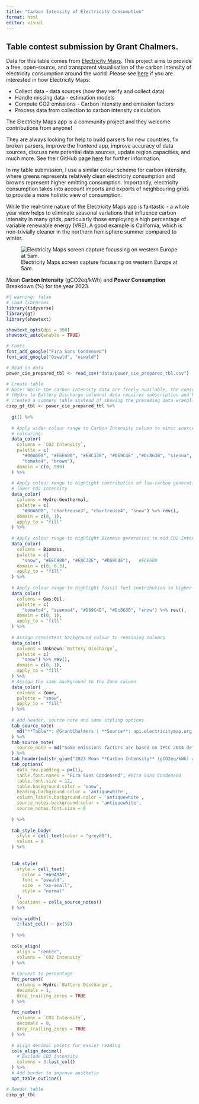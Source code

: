```yaml
---
title: "Carbon Intensity of Electricity Consumption"
format: html
editor: visual
---
```


## Table contest submission by Grant Chalmers.

Data for this table comes from [Electricity Maps](https://app.electricitymaps.com/map). This project aims to provide a free, open-source, and transparent visualisation of the carbon intensity of electricity consumption around the world. Please see [here](https://www.electricitymaps.com/methodology?utm_source=app.electricitymaps.com&utm_medium=referral#introduction) if you are interested in how Electricity Maps:

-   Collect data - data sources (how they verify and collect data)
-   Handle missing data - estimation models
-   Compute CO2 emissions - Carbon intensity and emission factors
-   Process data from collection to carbon intensity calculation.

The Electricity Maps app is a community project and they welcome contributions from anyone!

They are always looking for help to build parsers for new countries, fix broken parsers, improve the frontend app, improve accuracy of data sources, discuss new potential data sources, update region capacities, and much more. See their GitHub page [here](https://github.com/electricitymaps/electricitymaps-contrib) for further information.

In my table submission, I use a similar colour scheme for carbon intensity, where greens represents relatively clean electricity consumption and browns represent higher emitting consumption. Importantly, electricity consumption takes into account imports and exports of neighbouring grids to provide a more holistic view of consumption.

While the real-time nature of the Electricity Maps app is fantastic - a whole year view helps to eliminate seasonal variations that influence carbon intensity in many grids, particularly those employing a high percentage of variable renewable energy (VRE). A good example is California, which is non-trivially cleaner in the northern hemisphere summer compared to winter.

![Electricity Maps screen capture focussing on western Europe at 5am.](EMs_snippet.png)

Mean **Carbon Intensity** (gCO2eq/kWh) and **Power Consumption** Breakdown (%) for the year 2023.

```r
#| warning: false
# Load libraries 
library(tidyverse)
library(gt)
library(showtext)

showtext_opts(dpi = 300)
showtext_auto(enable = TRUE)

# Fonts
font_add_google("Fira Sans Condensed")
font_add_google("Oswald", "oswald")

# Read in data
power_cie_prepared_tbl <- read_csv("data/power_cie_prepared_tbl.csv")

# Create table
# Note: While the carbon intensity data are freely available, the consumption
# (Hydro to Battery Discharge columns) data requires subscription and hence I’ve
# created a summary table instead of showing the preceding data wrangling steps.
ciep_gt_tbl <- power_cie_prepared_tbl %>% 
  
  gt() %>%
  
  # Apply wider colour range to Carbon Intensity column to mimic source website
  # colouring: 
  data_color(
    columns = `CO2 Intensity`,
    palette = c(
      "#00A600", "#E6E600", "#E8C32E", "#D69C4E" ,"#Dc863B", "sienna", "sienna4",
      "tomato4", "brown"),
    domain = c(0, 900)
  ) %>% 
  
  # Apply colour range to highlight contribution of low-carbon generation to
  # lower CO2 Intensity
  data_color(
    columns = Hydro:Geothermal,
    palette = c(
      "#00A600", "chartreuse3", "chartreuse4", "snow") %>% rev(),
    domain = c(0, 1),
    apply_to = "fill"
  ) %>%
  
  # Apply colour range to highlight Biomass generation to mid CO2 Intensity
  data_color(
    columns = Biomass,
    palette = c(
      "snow", "#EEC900", "#E8C32E", "#D69C4E"),   #E6E600
    domain = c(0, 0.3),
    apply_to = "fill"
  ) %>%
  
  # Apply colour range to highlight fossil fuel contribution to higher CO2 Intensity
  data_color(
    columns = Gas:Oil,
    palette = c(
      "tomato4", "sienna4", "#D69C4E", "#Dc863B", "snow") %>% rev(),
    domain = c(0, 1),
    apply_to = "fill"
  ) %>%
  
  # Assign consistent background colour to remaining columns
  data_color(
    columns = Unknown:`Battery Discharge`,
    palette = c(
      "snow") %>% rev(),
    domain = c(0, 1),
    apply_to = "fill"
  ) %>%
  # Assign the same background to the Zone column
  data_color(
    columns = Zone,
    palette = "snow",
    apply_to = "fill"
  ) %>%
  
  # Add header, source note and some styling options
  tab_source_note(
    md("**Table**: @GrantChalmers | **Source**: api.electricitymap.org | **Methodology**: https://www.electricitymaps.com/methodology. Emission factors used to calculate Carbon Intensity can be found on the *Carbon intensity and emission factors* tab.")
  ) %>%
  tab_source_note(
    source_note = md("Some emissions factors are based on IPCC 2014 defaults, while some are based on more accurate regional factors. All zones are publicly available on the *Carbon intensity and emission factors* tab via Google docs [link](https://docs.google.com/spreadsheets/d/1ukTAD_oQKZfq-FgLpbLo_bGOv-UPTaoM_WS316xlDcE/edit?usp=sharing)")
  ) %>%
  tab_header(md(str_glue("2023 Mean **Carbon Intensity** (gCO2eq/kWh) and **Power Consumption** Breakdown (%)"))) %>% 
  tab_options(
    data_row.padding = px(1),
    table.font.names = "Fira Sans Condensed", #Fira Sans Condensed
    table.font.size = 12,
    table.background.color = 'snow',
    heading.background.color = 'antiquewhite',
    column_labels.background.color = 'antiquewhite',
    source_notes.background.color = 'antiquewhite',
    source_notes.font.size = 8
    
  ) %>%
  
  tab_style_body(
    style = cell_text(color = "grey60"),
    values = 0
  ) %>%
  
  
  tab_style(
    style = cell_text(
      color = "#A9A9A9",
      font = "oswald",
      size  = "xx-small",
      style = "normal"
    ),
    locations = cells_source_notes()
  ) %>% 
  
  cols_width(
    2:last_col() ~ px(58) 
    
  ) %>%
  
  cols_align(
    align = "center",
    columns = `CO2 Intensity`
  ) %>% 
  
  # Convert to percentage
  fmt_percent(
    columns = Hydro:`Battery Discharge`,
    decimals = 1,
    drop_trailing_zeros = TRUE
  ) %>% 
  
  fmt_number(
    columns = `CO2 Intensity`,
    decimals = 0,
    drop_trailing_zeros = TRUE
  ) %>%
  
  # align decimal points for easier reading
  cols_align_decimal(
    # Exclude CO2 Intensity
    columns = 3:last_col()
  ) %>% 
  # Add border to improve aesthetic
  opt_table_outline()

# Render table
ciep_gt_tbl
```
